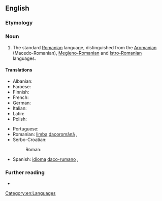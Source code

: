 ==English==
{{wikipedia|Daco-Romanian}}

===Etymology===
{{prefix|en|Daco|Romanian}}

===Noun===
{{en-noun|-}}

# The standard [[Romanian]] language, distinguished from the [[Aromanian]] (Macedo-Romanian), [[Megleno-Romanian]] and [[Istro-Romanian]] languages.

====Translations====
{{trans-top|a more specific name for the Romanian language}}
* Albanian: {{t-check|sq|dakorumunisht}}
* Faroese: {{t|fo|dakorumenskt|n}}
* Finnish: {{t+|fi|dakoromania}}
* French: {{t|fr|daco-roumain|m}}
* German: {{t|de|Dakorumänisch|n}}
* Italian: {{t|it|dacoromanzo|m}}
* Latin: {{t|la|lingua Daco-Romana|f}}
* Polish: {{t|pl|dakorumuński|m}}
{{trans-mid}}
* Portuguese: {{t+|pt|daco-romeno|m}}
* Romanian: [[limba]] [[dacoromână]] {{g|f}}, {{t+|ro|dacoromână|f}}
* Serbo-Croatian:
*: Roman: {{t|sh|[[dačkorumunjski]] [[jezik]]|m}}
* Spanish: [[idioma]] [[daco-rumano]] {{g|m}}, {{t|es|daco-rumano|m}}
{{trans-bottom}}

===Further reading===
* {{ethnologue|code=ron}}

[[Category:en:Languages]]